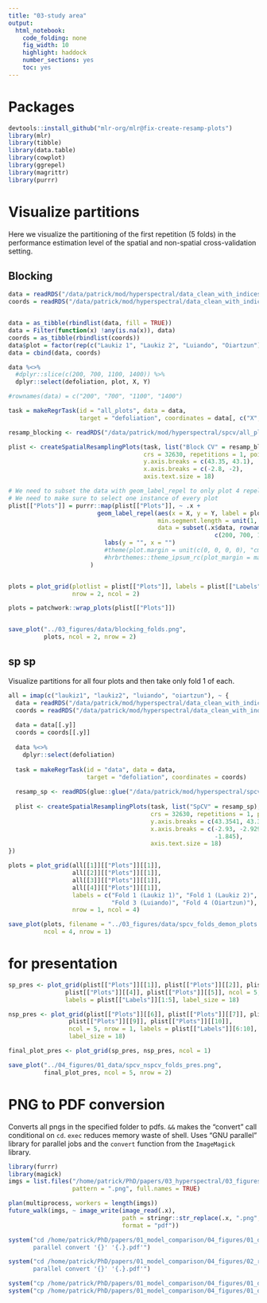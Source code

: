 ```yaml
---
title: "03-study area"
output:
  html_notebook:
    code_folding: none
    fig_width: 10
    highlight: haddock
    number_sections: yes
    toc: yes
---
```


# Packages

```r
devtools::install_github("mlr-org/mlr@fix-create-resamp-plots")
library(mlr)
library(tibble)
library(data.table)
library(cowplot)
library(ggrepel)
library(magrittr)
library(purrr)
```

# Visualize partitions

Here we visualize the partitioning of the first repetition (5 folds) in the performance estimation level of the spatial and non-spatial cross-validation setting.

## Blocking

```r
data = readRDS("/data/patrick/mod/hyperspectral/data_clean_with_indices/data_clean_standardized_bf2.rda")
coords = readRDS("/data/patrick/mod/hyperspectral/data_clean_with_indices/data_clean_standardized_bf2-coords.rda")


data = as_tibble(rbindlist(data, fill = TRUE))
data = Filter(function(x) !any(is.na(x)), data)
coords = as_tibble(rbindlist(coords))
data$plot = factor(rep(c("Laukiz 1", "Laukiz 2", "Luiando", "Oiartzun"), c(479, 451, 291, 529)))
data = cbind(data, coords)

data %<>% 
  #dplyr::slice(c(200, 700, 1100, 1400)) %>% 
  dplyr::select(defoliation, plot, X, Y)

#rownames(data) = c("200", "700", "1100", "1400")

task = makeRegrTask(id = "all_plots", data = data, 
                    target = "defoliation", coordinates = data[, c("X", "Y")])

resamp_blocking <- readRDS("/data/patrick/mod/hyperspectral/spcv/all_plots_svm_blocking.rda")

plist <- createSpatialResamplingPlots(task, list("Block CV" = resamp_blocking),
                                      crs = 32630, repetitions = 1, point.size = 1.5,
                                      y.axis.breaks = c(43.35, 43.1), 
                                      x.axis.breaks = c(-2.8, -2),
                                      axis.text.size = 18)

# We need to subset the data with geom_label_repel to only plot 4 repels
# We need to make sure to select one instance of every plot
plist[["Plots"]] = purrr::map(plist[["Plots"]], ~ .x + 
                         geom_label_repel(aes(x = X, y = Y, label = plot), 
                                          min.segment.length = unit(1, "lines"),
                                          data = subset(.x$data, rownames(.x$data) %in% 
                                                          c(200, 700, 1100, 1400))) +
                           labs(y = "", x = "") 
                           #theme(plot.margin = unit(c(0, 0, 0, 0), "cm")) +
                           #hrbrthemes::theme_ipsum_rc(plot_margin = margin(0, 0, 0, 0))
                       )


plots = plot_grid(plotlist = plist[["Plots"]], labels = plist[["Labels"]],
                  nrow = 2, ncol = 2)

plots = patchwork::wrap_plots(plist[["Plots"]])


save_plot("../03_figures/data/blocking_folds.png", 
          plots, ncol = 2, nrow = 2)
```

## sp sp

Visualize partitions for all four plots and then take only fold 1 of each.

```r

all = imap(c("laukiz1", "laukiz2", "luiando", "oiartzun"), ~ {
  data = readRDS("/data/patrick/mod/hyperspectral/data_clean_with_indices/data_clean_standardized_bf2.rda")
  coords = readRDS("/data/patrick/mod/hyperspectral/data_clean_with_indices/data_clean_standardized_bf2-coords.rda")
  
  data = data[[.y]]
  coords = coords[[.y]]
  
  data %<>% 
    dplyr::select(defoliation)
  
  task = makeRegrTask(id = "data", data = data, 
                      target = "defoliation", coordinates = coords)
  
  resamp_sp <- readRDS(glue::glue("/data/patrick/mod/hyperspectral/spcv/{.x}_xgboost.rda"))
  
  plist <- createSpatialResamplingPlots(task, list("SpCV" = resamp_sp),
                                        crs = 32630, repetitions = 1, point.size = 1.5,
                                        y.axis.breaks = c(43.3541, 43.353, 43.2648, 43.0955), 
                                        x.axis.breaks = c(-2.93, -2.9293, -2.99577,
                                                          -1.845),
                                        axis.text.size = 18)
})

plots = plot_grid(all[[1]][["Plots"]][[1]],
                  all[[2]][["Plots"]][[1]],
                  all[[3]][["Plots"]][[1]],
                  all[[4]][["Plots"]][[1]],
                  labels = c("Fold 1 (Laukiz 1)", "Fold 1 (Laukiz 2)",
                             "Fold 3 (Luiando)", "Fold 4 (Oiartzun)"),
                  nrow = 1, ncol = 4)

save_plot(plots, filename = "../03_figures/data/spcv_folds_demon_plots.png",
          ncol = 4, nrow = 1)
```

# for presentation

```r
sp_pres <- plot_grid(plist[["Plots"]][[1]], plist[["Plots"]][[2]], plist[["Plots"]][[3]], 
                plist[["Plots"]][[4]], plist[["Plots"]][[5]], ncol = 5, nrow = 1, 
                labels = plist[["Labels"]][1:5], label_size = 18)

nsp_pres <- plot_grid(plist[["Plots"]][[6]], plist[["Plots"]][[7]], plist[["Plots"]][[8]], 
                 plist[["Plots"]][[9]], plist[["Plots"]][[10]],
                 ncol = 5, nrow = 1, labels = plist[["Labels"]][6:10],
                 label_size = 18)

final_plot_pres <- plot_grid(sp_pres, nsp_pres, ncol = 1)

save_plot("../04_figures/01_data/spcv_nspcv_folds_pres.png", 
          final_plot_pres, ncol = 5, nrow = 2)
```

# PNG to PDF conversion

Converts all pngs in the specified folder to pdfs. 
`&&` makes the "convert" call conditional on `cd`.
`exec` reduces memory waste of shell.
Uses "GNU parallel" library for parallel jobs and the `convert` function from the `ImageMagick` library.

```r
library(furrr)
library(magick)
imgs = list.files("/home/patrick/PhD/papers/03_hyperspectral/03_figures/data", 
                  pattern = ".png", full.names = TRUE)

plan(multiprocess, workers = length(imgs))
future_walk(imgs, ~ image_write(image_read(.x), 
                                path = stringr::str_replace(.x, ".png", ".pdf"), 
                                format = "pdf"))

system("cd /home/patrick/PhD/papers/01_model_comparison/04_figures/01_data && exec ls -1 *.png | 
       parallel convert '{}' '{.}.pdf'")

system("cd /home/patrick/PhD/papers/01_model_comparison/04_figures/02_results/ && exec ls -1 *.png | 
       parallel convert '{}' '{.}.pdf'")

system("cp /home/patrick/PhD/papers/01_model_comparison/04_figures/01_data/study_area.png /home/patrick/PhD/presentations/paper1/figs/study_area.png")
system("cp /home/patrick/PhD/papers/01_model_comparison/04_figures/01_data/spcv_nspcv_folds_pres.png /home/patrick/PhD/presentations/paper1/figs/spcv_nspcv_folds_pres.png")
```
